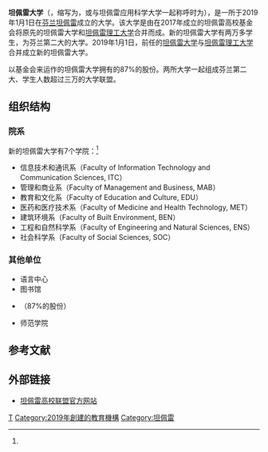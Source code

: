 {{Infobox university
|name        = 坦佩雷大学
|english_name = {{lang-en|Tampere University}}
|native_name = {{lang-fi|Tampereen yliopisto}}<br/>
|image       = [[File:TUT_-_Kampusareena.jpg|220px]]
|caption     = 坦佩雷大学校园建筑
|motto       = {{lang-fi|Ihminen ratkaisee}}<br/>{{lang-en|Human Potential Unlimited}}
|zhmotto     = 成事在人
|established = 2019
|closed      = 
|type        = 公立基金会
|rector      = Mari Walls
|faculty     = <!-- 教師 -->
|staff       = 5000
|students    = 20600
|address     = 
|campus      = 
|website     = {{URL|https://www.tuni.fi/}}
|logo        = 
|footnotes   = 
}}
'''坦佩雷大学'''（{{lang-fi|Tampereen yliopisto}}，缩写为{{lang|fi|TAU}}，或与坦佩雷应用科学大学一起称呼时为{{lang|en|TUNI}}），是一所于2019年1月1日在[[芬兰|芬兰]][[坦佩雷|坦佩雷]]成立的大学。该大学是由在2017年成立的坦佩雷高校基金会将原先的坦佩雷大学和[[坦佩雷理工大学|坦佩雷理工大学]]合并而成。新的坦佩雷大学有两万多学生，为芬兰第二大的大学。2019年1月1日，前任的[[坦佩雷大学_(1925－2018)|坦佩雷大学]]与[[坦佩雷理工大学|坦佩雷理工大学]]合并成立新的坦佩雷大学。

以基金会来运作的坦佩雷大学拥有{{link-fi|坦佩雷应用科学大学|Tampereen ammattikorkeakoulu}}的87%的股份。两所大学一起组成芬兰第二大、学生人数超过三万的大学联盟。

== 组织结构 ==
=== 院系 ===
新的坦佩雷大学有7个学院：<ref name="学院"/>
* 信息技术和通讯系（Faculty of Information Technology and Communication Sciences, ITC）
* 管理和商业系（Faculty of Management and Business, MAB）
* 教育和文化系（Faculty of Education and Culture, EDU）
* 医药和医疗技术系（Faculty of Medicine and Health Technology, MET）
* 建筑环境系（Faculty of Built Environment, BEN）
* 工程和自然科学系（Faculty of Engineering and Natural Sciences, ENS）
* 社会科学系（Faculty of Social Sciences, SOC）

=== 其他单位 ===
* 语言中心
* 图书馆
* {{link-fi|坦佩雷应用科学大学|Tampereen ammattikorkeakoulu}}（87%的股份）
* 师范学院

== 参考文献 ==
{{Reflist|30em|refs=
<ref name="学院">{{cite web | url = https://www.tuni.fi/en/about-us/tampere-university/faculties | title = Faculties | language = en | publisher = Tampere University | accessdate = 2019-01-31 | archive-date = 2020-07-19 | archive-url = https://web.archive.org/web/20200719091847/https://www.tuni.fi/en/about-us/tampere-university/faculties | dead-url = no }}</ref>
}}

== 外部链接 ==
{{commonscat|University of Tampere}}
* [https://www.tuni.fi/ 坦佩雷高校联盟官方网站] {{fi}} {{en}}


{{芬蘭的大學}}
{{地中海大学联盟}}
{{广州国际友城大学联盟}}

[[Category:芬蘭大學|T]]
[[Category:2019年創建的教育機構|Category:2019年創建的教育機構]]
[[Category:坦佩雷|Category:坦佩雷]]
